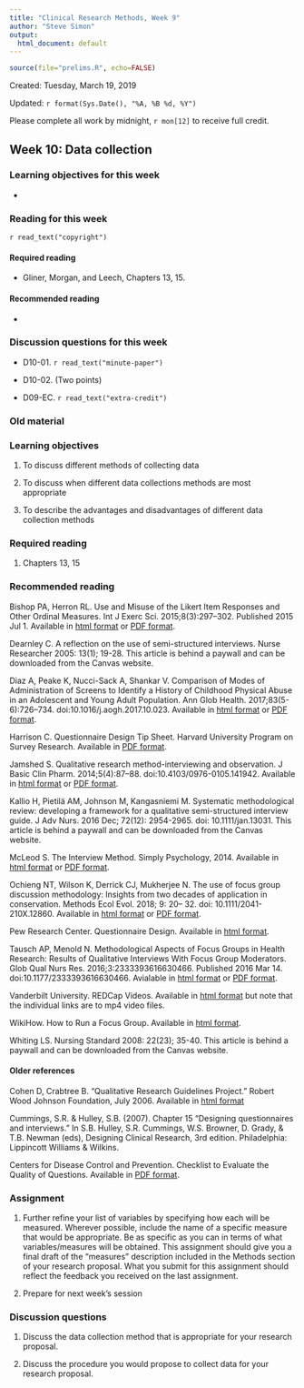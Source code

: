 ```yaml
---
title: "Clinical Research Methods, Week 9"
author: "Steve Simon"
output:
  html_document: default
---
```


```r
source(file="prelims.R", echo=FALSE)
```

Created: Tuesday, March 19, 2019

Updated: `r format(Sys.Date(), "%A, %B %d, %Y")`

Please complete all work by midnight, `r mon[12]` to receive full credit.

## Week 10: Data collection

### Learning objectives for this week

* 

### Reading for this week

`r read_text("copyright")`

#### Required reading

* Gliner, Morgan, and Leech, Chapters 13, 15.

#### Recommended reading

* 

### Discussion questions for this week

* D10-01. `r read_text("minute-paper")`

* D10-02. (Two points) 

* D09-EC. `r read_text("extra-credit")`

### Old material

### Learning objectives

1. To discuss different methods of collecting data

2. To discuss when different data collections methods are most appropriate

3. To describe the advantages and disadvantages of different data collection methods

### Required reading

1. Chapters 13, 15

### Recommended reading

Bishop PA, Herron RL. Use and Misuse of the Likert Item Responses and Other Ordinal Measures. Int J Exerc Sci. 2015;8(3):297–302. Published 2015 Jul 1. Available in [html format](https://www.ncbi.nlm.nih.gov/pmc/articles/PMC4833473/) or [PDF format](https://www.ncbi.nlm.nih.gov/pmc/articles/PMC4833473/pdf/ijes_08_03_297.pdf).

Dearnley C. A reflection on the use of semi-structured interviews. Nurse Researcher 2005: 13(1); 19-28. This article is behind a paywall and can be downloaded from the Canvas website.

Diaz A, Peake K, Nucci-Sack A, Shankar V. Comparison of Modes of Administration of Screens to Identify a History of Childhood Physical Abuse in an Adolescent and Young Adult Population. Ann Glob Health. 2017;83(5-6):726–734. doi:10.1016/j.aogh.2017.10.023. Available in [html format](https://www.ncbi.nlm.nih.gov/pmc/articles/PMC5739060/) or [PDF format](https://www.ncbi.nlm.nih.gov/pmc/articles/PMC5739060/pdf/nihms917351.pdf).

Harrison C. Questionnaire Design Tip Sheet. Harvard University Program on Survey Research. Available in [PDF format](https://psr.iq.harvard.edu/files/psr/files/PSRQuestionnaireTipSheet_0.pdf).

Jamshed S. Qualitative research method-interviewing and observation. J Basic Clin Pharm. 2014;5(4):87–88. doi:10.4103/0976-0105.141942. Available in [html format](https://www.ncbi.nlm.nih.gov/pmc/articles/PMC4194943/) or [PDF format](https://www.ncbi.nlm.nih.gov/pmc/articles/PMC4194943/pdf/JBCP-5-87.pdf).

Kallio H, Pietilä AM, Johnson M, Kangasniemi M. Systematic methodological review: developing a framework for a qualitative semi-structured interview guide. J Adv Nurs. 2016 Dec; 72(12): 2954-2965. doi: 10.1111/jan.13031. This article is behind a paywall and can be downloaded from the Canvas website.

McLeod S. The Interview Method. Simply Psychology, 2014. Available in [html format](https://www.simplypsychology.org/interviews.html) or [PDF format](https://www.simplypsychology.org/simplypsychology.org-interview-method.pdf).

Ochieng NT, Wilson K, Derrick CJ, Mukherjee N. The use of focus group discussion methodology: Insights from two decades of application in conservation. Methods Ecol Evol. 2018; 9: 20– 32. doi: 10.1111/2041-210X.12860. Available in [html format](https://doi.org/10.1111/2041-210X.12860) or [PDF format](https://besjournals.onlinelibrary.wiley.com/doi/epdf/10.1111/2041-210X.12860).

Pew Research Center. Questionnaire Design. Available in [html format](https://www.pewresearch.org/methods/u-s-survey-research/questionnaire-design/).

Tausch AP, Menold N. Methodological Aspects of Focus Groups in Health Research: Results of Qualitative Interviews With Focus Group Moderators. Glob Qual Nurs Res. 2016;3:2333393616630466. Published 2016 Mar 14. doi:10.1177/2333393616630466. Avialable in [html format](https://www.ncbi.nlm.nih.gov/pmc/articles/PMC5342644/) or [PDF format](https://www.ncbi.nlm.nih.gov/pmc/articles/PMC5342644/pdf/10.1177_2333393616630466.pdf).

Vanderbilt University. REDCap Videos. Available in [html format](https://projectredcap.org/resources/videos/) but note that the individual links are to mp4 video files.

WikiHow. How to Run a Focus Group. Available in [html format](https://www.wikihow.com/Run-a-Focus-Group).

Whiting LS. Nursing Standard 2008: 22(23); 35-40. This article is behind a paywall and can be downloaded from the Canvas website.


#### Older references

Cohen D, Crabtree B. "Qualitative Research Guidelines Project." Robert Wood Johnson Foundation, July 2006. Available in [html format](http://www.qualres.org/HomeFocu-3647.html)

Cummings, S.R. & Hulley, S.B. (2007). Chapter 15 "Designing questionnaires and interviews." In S.B. Hulley, S.R. Cummings, W.S. Browner, D. Grady, & T.B. Newman (eds), Designing Clinical Research, 3rd edition. Philadelphia: Lippincott Williams & Wilkins.

Centers for Disease Control and Prevention. Checklist to Evaluate the Quality of Questions. Available in [PDF format](https://www.cdc.gov/healthyyouth/evaluation/pdf/brief15.pdf).

### Assignment

1. Further refine your list of variables by specifying how each will be measured. Wherever possible, include the name of a specific measure that would be appropriate. Be as specific as you can in terms of what variables/measures will be obtained. This assignment should give you a final draft of the "measures" description included in the Methods section of your research proposal. What you submit for this assignment should reflect the feedback you received on the last assignment.

2. Prepare for next week's session

### Discussion questions

1. Discuss the data collection method that is appropriate for your research proposal.

2. Discuss the procedure you would propose to collect data for your research proposal.


